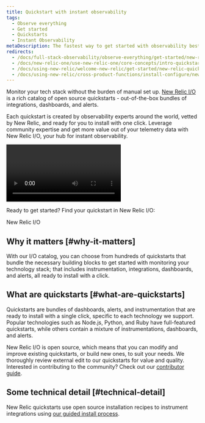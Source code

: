 ```yaml
---
title: Quickstart with instant observability
tags:
  - Observe everything
  - Get started
  - Quickstarts
  - Instant Observability
metaDescription: The fastest way to get started with observability best practices and New Relic.
redirects:
  - /docs/full-stack-observability/observe-everything/get-started/new-relic-quickstarts-overview
  - /docs/new-relic-one/use-new-relic-one/core-concepts/intro-quickstarts
  - /docs/using-new-relic/welcome-new-relic/get-started/new-relic-quickstarts-overview/
  - /docs/using-new-relic/cross-product-functions/install-configure/new-relic-quickstarts-overview
---
```


Monitor your tech stack without the burden of manual set up. [New Relic I/O](https://developer.newrelic.com/instant-observability/) is a rich catalog of open source quickstarts - out-of-the-box bundles of integrations, dashboards, and alerts. 

Each quickstart is created by observability experts around the world, vetted by New Relic, and ready for you to install with one click. Leverage community expertise and get more value out of your telemetry data with New Relic I/O, your hub for instant observability.

<Video
  type="wistia"
  id="33kreqnm3p"
/>

Ready to get started? Find your quickstart in New Relic I/O:

<ButtonGroup>
<ButtonLink
  role="button"
  to="https://newrelic.com/instant-observability/"
  variant="primary"
>
  New Relic I/O
</ButtonLink>
</ButtonGroup>

## Why it matters [#why-it-matters]

With our I/O catalog, you can choose from hundreds of quickstarts that bundle the necessary building blocks to get started with monitoring your technology stack; that includes instrumentation, integrations, dashboards, and alerts, all ready to install with a click.

## What are quickstarts	[#what-are-quickstarts]

Quickstarts are bundles of dashboards, alerts, and instrumentation that are ready to install with a single click, specific to each technology we support. Popular technologies such as Node.js, Python, and Ruby have full-featured quickstarts, while others contain a mixture of instrumentations, dashboards, and alerts. 

New Relic I/O is open source, which means that you can modify and improve existing quickstarts, or build new ones, to suit your needs. We thoroughly review external edit to our quickstarts for value and quality. Interested in contributing to the community? Check out our [contributor guide](https://github.com/newrelic/newrelic-quickstarts/blob/main/CONTRIBUTING.md).

## Some technical detail [#technical-detail]

New Relic quickstarts use open source installation recipes to instrument integrations using [our guided install process](docs/full-stack-observability/observe-everything/get-started/new-relic-guided-install-overview). 



